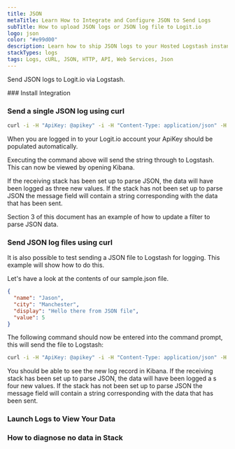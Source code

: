 ```yaml
---
title: JSON
metaTitle: Learn How to Integrate and Configure JSON to Send Logs
subTitle: How to upload JSON logs or JSON log file to Logit.io
logo: json
color: "#e99d00"
description: Learn how to ship JSON logs to your Hosted Logstash instance using our example configurations. Simplify sending logs with Logit.io's source configurations.
stackTypes: logs
tags: Logs, cURL, JSON, HTTP, API, Web Services, Json
---
```


Send JSON logs to Logit.io via Logstash.

<Steps>
  ### Install Integration

  <InstallIntegration/>

  ### Send a single JSON log using curl

  ```cmd copy
  curl -i -H "ApiKey: @apikey" -i -H "Content-Type: application/json" -H "LogType: default" https://@logitApiEndpoint/v2 -d '{"test":"This is a test", "Country":"United Kingdom", "Weather":"Sunny" }'
  ```

  When you are logged in to your Logit.io account your ApiKey should be populated automatically.

  Executing the command above will send the string through to Logstash. This can now be viewed by opening Kibana.

  If the receiving stack has been set up to parse JSON, the data will have been logged as three new values. 
  If the stack has not been set up to parse JSON the message 
  field will contain a string corresponding with the data that has been sent.

  Section 3 of this document has an example of how to update a filter to parse JSON data.

  ### Send JSON log files using curl

  It is also possible to test sending a JSON file to Logstash for logging. This example will show how to do this. 

  Let's have a look at the contents of our sample.json file.

  ```json copy
  {
    "name": "Jason",
    "city": "Manchester",
    "display": "Hello there from JSON file",
    "value": 5
  }
  ```

  The following command should now be entered into the command prompt, this will send the file to Logstash:

  ```cmd copy
  curl -i -H "ApiKey: @apikey" -i -H "Content-Type: application/json" -H "LogType: json" https://@logitApiEndpoint/v2 -d @sample.json
  ```

  You should be able to see the new log record in Kibana. If the receiving stack has been set up to parse JSON, the data will have been logged a
  s four new values. If the stack has not been set up to parse JSON the message field will contain a string corresponding with the data that has been sent.

  ### Launch Logs to View Your Data

  <LaunchVisualizer type="logs" />

  ### How to diagnose no data in Stack

  <DiagnoseNoData />

</Steps>
